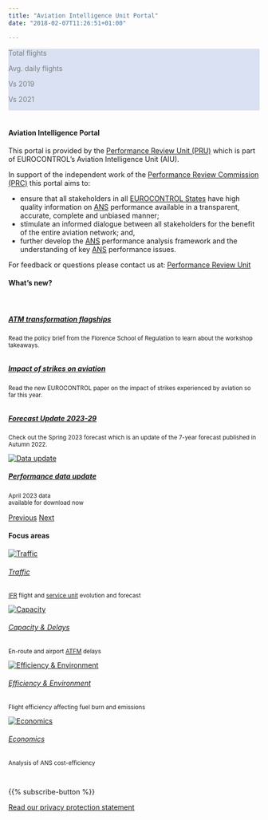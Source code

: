 ```yaml
---
title: "Aviation Intelligence Unit Portal"
date: "2018-02-07T11:26:51+01:00"

---
```


<style type="text/css">
  .img-responsive {
      margin: 0 auto;
      max-width: 75%
  }
  
  .resp-container {
      position: relative;
      overflow: hidden;
      padding-top: 50.0%;
  }
  
  .resp-iframe {
      position: absolute;
      top: 0;
      left: 0;
      width: 100%;
      height: 110%;
      border: 0;
  }
      
  .Scorecard_subt {
    margin: 0px; 
    padding-bottom: 0px;  
    text-align: left; 
    color:#7f7f7f
  }

  .Scorecard_net {
    margin: 0px; 
    padding-bottom: 0px;
    font-weight: bold;  
    text-align: left;
    color: #0070c0; 
  }


.col-4 {
  margin: 0px;
  padding: 0px;
  text-align: right;
}

  </style>

<!-- Daily traffic graphs and scorecards Scorecard_net-->
<div class="w3-container">
<div class="row" style="padding: 0px; background-color: #d9e1f2; border-radius: 0px; width: 100%;">
<div class="col-12"; style="margin: 0px; "><p id="y2d_day_text" style="font-weight: bold; color: #0070c0;"</p> </div></div>
</div>

<div class="w3-container">
<div class="row" style="padding: 0px; background-color: #d9e1f2; border-radius: 0px; width: 100%;">

<div class="col">
  <p class="Scorecard_subt">Total flights</p>
  <p id="y2d_traffic" style="font-weight: bold; color: #0070c0;"></p> 
</div>

<div class="col">
  <p class="Scorecard_subt">Avg. daily flights</p>
  <p id="avg_y2d_traffic" style="font-weight: bold; color: #0070c0;"></p>
</div>

<div class="col-2" ; style="margin: 0px; ">
  <p class="Scorecard_subt">Vs 2019</p>
  <p id="dif_y2d_2019" style="font-weight: bold; color: #0070c0;"></p>
</div>

<div class="col-2" ; style="margin: 0px;  ">
  <p class="Scorecard_subt">Vs 2021</p>
  <p id="dif_y2d_prev_year" style="font-weight: bold; color: #0070c0;"></p>
</div>

<div class="col" ; style="margin: 0px;  ">
</div>
<div class="col" ; style="align=center">
<!--<a href="https://www.eurocontrol.int/Economics/DailyTrafficVariation-States.html"><p>Click for direct access to the daily traffic dashboard </p></a></div>-->
<div class="card bg-light border-0"><a href="https://www.eurocontrol.int/Economics/DailyTrafficVariation-States.html"><img class="card-img-top" src="/images/landing/daily_db.png" alt=""></a></div></div>

</div>
</div>

<!-- script for traffic figures -->
<script type="text/javascript" src="https://www.gstatic.com/charts/loader.js"></script>

<script type="text/javascript">
  var Data
  var my_view_traffic
  var last_day
  var y2d_traffic
  var y2d_prev_year_traffic
  var y2d_2019_traffic 
  var avg_y2d_traffic
  var dif_y2d_2019
  var dif_y2d_prev_year

  google.load("visualization", "1.1", {
    packages: ["corechart", "table", "controls", "bar"]
  });
  google.setOnLoadCallback(Initialisation);

  function Initialisation() {
    var query = new google.visualization.Query(
      "https://docs.google.com/spreadsheets/d/14Lt3C3PCxxYCLXXYxRrFXd1s0tVZ3EQ8q9YfuYvx3Ww/edit?usp=sharing&sheet=NW_Flights_All"
    );

  query.send(drawDashboard);
  }

  function drawDashboard(response) {
    Data = response.getDataTable();
    UpdateTraffic();
   }
//---------------------------Update traffic---------------------------------------------
  function UpdateTraffic() {
  my_view_traffic = new google.visualization.DataView(Data);

  //       for (var y = 1; y < my_view_traffic.getNumberOfColumns(); y++) {
  //        // my_view_traffic.getValue(x, y) 
  //        last_day = my_view_traffic.getValue(0, y)
  //      }
  last_day = my_view_traffic.getValue(0, 38); 
  my_view_traffic.setRows(
  Data.getFilteredRows([{ column: 7, value: last_day }])
  );

// Calculate datestrings
last_day_text = last_day.toDateString();
  last_day_text = last_day_text.substring(8, 11) + last_day_text.substring(4, 8) + last_day_text.substring(11)
  y2d_day_text = last_day_text.substring(3, 7) == "Jan " ? "01 – " + last_day_text : "01 Jan – " + last_day_text

// Calculate traffic scorecard values
  y2d_traffic = my_view_traffic.getValue(0, 30);
  y2d_prev_year_traffic = my_view_traffic.getValue(0, 31);
  y2d_2019_traffic = my_view_traffic.getValue(0, 32);
  
  avg_y2d_traffic = Math.round(my_view_traffic.getValue(0, 33));
  dif_y2d_2019 = Math.round(my_view_traffic.getValue(0, 37)*100);
     dif_y2d_2019 = (dif_y2d_2019 >= 0) ? "+" + dif_y2d_2019 : "" + dif_y2d_2019
  dif_y2d_prev_year = Math.round(my_view_traffic.getValue(0, 36)*100);
     dif_y2d_prev_year = (dif_y2d_prev_year >= 0) ? "+" + dif_y2d_prev_year : "" + dif_y2d_prev_year

// Update scorecard values
  document.getElementById("y2d_day_text").innerHTML =  "Latest network traffic situation: " + y2d_day_text; 
  document.getElementById("y2d_traffic").innerHTML = String(y2d_traffic).replace(/(.)(?=(\d{3})+$)/g, '$1,');
  document.getElementById("avg_y2d_traffic").innerHTML = String(avg_y2d_traffic).replace(/(.)(?=(\d{3})+$)/g, '$1,');
  document.getElementById("dif_y2d_2019").innerHTML = String(dif_y2d_2019) + '%' ;
  document.getElementById("dif_y2d_prev_year").innerHTML = String(dif_y2d_prev_year) + '%';
  }
  
</script>
<br>
<div class="container">
<div class="row">
<div class="col-sm-8"><h4>Aviation Intelligence Portal</h4>

This portal is provided by the [Performance Review Unit (PRU)](/about/us/) which is part of EUROCONTROL's Aviation Intelligence Unit (AIU). 

In support of the independent work of the [Performance Review Commission (PRC)](/about/prc/) this portal aims to:

* ensure that all stakeholders in all [EUROCONTROL States](/definition/eurocontrol-area/) have high quality information on [ANS](/acronym/ans/) performance available in a transparent, accurate, complete and unbiased manner;
* stimulate an informed dialogue between all stakeholders for the benefit of the entire aviation network; and,
* further develop the [ANS](/acronym/ans/) performance analysis framework and the understanding of key [ANS](/acronym/ans/) performance issues.

For feedback or questions please contact us at:
[Performance Review Unit](mailto:PRU-Support@eurocontrol.int)
</div>

<div class="col-sm-4"><h4>What's new?</h4><br>
<div id="carouselExampleFade" class="carousel slide carousel-fade" data-ride="carousel">
<div class="carousel-inner">

<div class="carousel-item active"><div class="card bg-light border-0"><a href="/publications/prc/news/2023_05_16_prc_news/"><img class="card-img-top" src="/images/landing/prc_tss1.png" alt=""><div class="card-body"><h5 class="card-title">ATM transformation flagships</h5></a><small><p class="card-text">
Read the policy brief from the Florence School of Regulation to learn about the workshop takeaways.</p></small></div></div></div>

<div class="carousel-item"><div class="card bg-light border-0"><a href="https://www.eurocontrol.int/publication/impact-strikes-european-aviation" target="_blank"><img class="card-img-top" src="/images/landing/ectl_strikes.png" alt=""><div class="card-body"><h5 class="card-title">Impact of strikes on aviation</h5></a><small><p class="card-text">Read the new EUROCONTROL paper on the impact of strikes experienced by aviation so far this year.</p></small></div></div></div>

<div class="carousel-item"><div class="card bg-light border-0"><a href="https://www.eurocontrol.int/publication/eurocontrol-forecast-update-2023-2029" target="_blank"><img class="card-img-top" src="/images/landing/fcst.png" alt=""><div class="card-body"><h5 class="card-title">Forecast Update 2023-29</h5></a><small><p class="card-text">Check out the Spring 2023 forecast which is an update of the 7-year forecast published in Autumn 2022.</p></small></div></div></div>

<div class="carousel-item"><div class="card  border-0"><a href="/data/"><img class="card-img-top"  src="/images/landing/data_icon.jpg" alt="Data update"><div class="card-body"><h5 class="card-title">Performance data update</h5></a><small><p class="card-text">April 2023 data <br> available for download now</p></small></div></div></div>

<!--
<div class="carousel-item"><div class="card bg-light border-0"><a href="https://www.eurocontrol.int/publication/eurocontrol-european-aviation-overview" target="_blank" ><img class="card-img-top" src="/images/landing/eao.png" alt=""><div class="card-body"><h5 class="card-title">European Aviation Overview</h5></a><small><p class="card-text">
Read our EUROCONTROL aviation briefings on the latest trends in the European network.</p></small></div></div></div>
-->

<!--
<div class="carousel-item active"><div class="card  border-0"><a href="https://www.eurocontrol.int/publication/draft-performance-review-report-prr-2022-consultation" target="_blank"><img class="card-img-top" src="/images/landing/ransom.png" alt=""><div class="card-body"><h5 class="card-title">Data Snapshot</h5></a><small><p class="card-text">
Read the Performance Review Commission's final report on European ATM performance in 2021</p></small></div></div></div>
-->

<!--
<div class="carousel-item"><div class="card bg-light border-0"><a href="/prc/transformation/"><img class="card-img-top" src="/images/landing/prc_tss.png" alt=""><div class="card-body"><h5 class="card-title">Transformation</h5></a><small><p class="card-text">
Learn about the PRC's strategy to support the transformation process in ANS.</p></small></div></div></div>
-->

<!--
<div class="carousel-item"><div class="card bg-light border-0"><a href="/traffic/punctuality/"><img class="card-img-top" src="/images/landing/ectl_pct.png" alt=""><div class="card-body"><h5 class="card-title">Punctuality performance</h5></a><small><p class="card-text">Check out the latest punctuality situation in Europe, including a breakdown by airport and state!</p></small></div></div></div>
-->

</div>

<a class="carousel-control-prev" href="#carouselExampleFade" role="button" data-slide="prev"><span class="carousel-control-prev-icon" aria-hidden="true"></span><span class="sr-only">Previous</span></a>
<a class="carousel-control-next" href="#carouselExampleFade" role="button" data-slide="next"><span class="carousel-control-next-icon" aria-hidden="true"></span><span class="sr-only">Next</span></a>
</div>
</div>

<!-- 
<div class="col-sm-2"><h4></h4><br>
<div class="card bg-light text-center border-0"><a href="https://www.eurocontrol.int/Economics/DailyTrafficVariation-States.html">
  <img class="card-img-top" src="/images/landing/ectl_int_db.png" alt="Daily traffic statistics"><br>
  <div class="card-body"><h6 class="card-title">Performance Snapshot</h6></a><small><p class="card-text">Click to see the latest monthly snapshot!</p></small>
  </div>
</div>
</div>-->

</div>

#### Focus areas
<!-- cards with Key Performance Areas -->
<div class="container">
<div class="row">
<div class="card-deck">
<div class="card"><a href="/traffic">
  <img class="card-img-top" src="/images/landing/ectl_traff_th.jpg" alt="Traffic">
  <div class="card-body"><h6 class="card-title">Traffic</h6></a><small><p class="card-text">[IFR](/acronym/ifr/) flight and [service unit](/acronym/su/) evolution and forecast </p></small>
  </div>
</div>
<div class="card"><a href="/capacity">
  <img class="card-img-top" src="/images/landing/ectl_cap_th.jpg" alt="Capacity">
  <div class="card-body"><h6 class="card-title">Capacity & Delays</h6></a><small><p class="card-text">En-route and airport [ATFM](/acronym/atfm/) delays</p></small>
  </div>
</div>
<div class="card"><a href="/efficiency">
  <img class="card-img-top" src="/images/landing/ectl_env_th.jpg" alt="Efficiency & Environment">
  <div class="card-body"><h6 class="card-title">Efficiency & Environment</h6></a><small><p class="card-text">Flight efficiency affecting fuel burn and emissions</p></small>
  </div>
</div>
<div class="card"><a href="/economics">
  <img class="card-img-top" src="/images/landing/ectl_cef_th.jpg" alt="Economics">
  <div class="card-body"><h6 class="card-title">Economics</h6></a><small><p class="card-text">Analysis of ANS cost-efficiency</p></small>
  </div>
</div>
</div>
</div>
</div>

<br>
<div class="container text-center">
{{% subscribe-button %}}

[Read our privacy protection statement](/about/privacy/)
</div>

[ectl_daily]: https://www.eurocontrol.int/Economics/DailyTrafficVariation "Daily traffic updates"
[ectlweb]: https://www.eurocontrol.int/ "EUROCONTROL web page"
